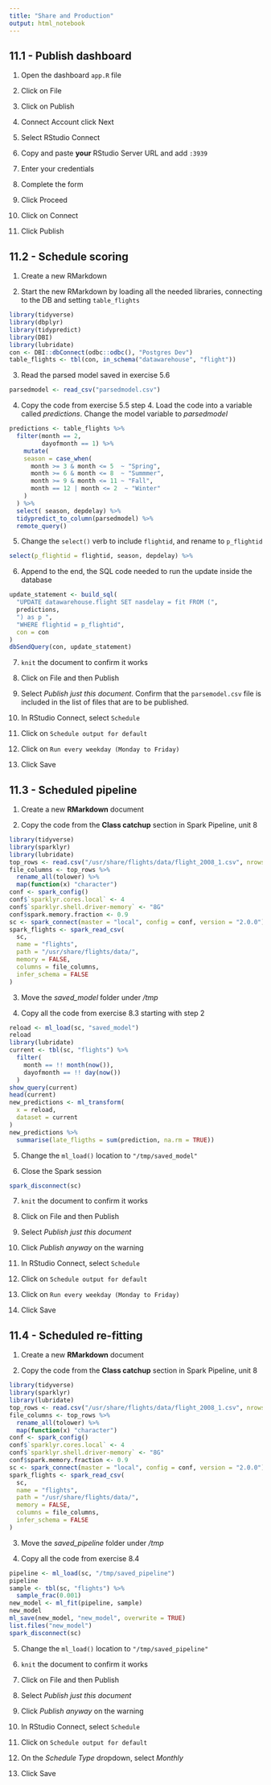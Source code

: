 ```yaml
---
title: "Share and Production"
output: html_notebook
---
```

## 11.1 - Publish dashboard

1. Open the dashboard `app.R` file

2. Click on File

3. Click on Publish

4. Connect Account click Next

5. Select RStudio Connect

6. Copy and paste **your** RStudio Server URL and add `:3939`

7. Enter your credentials

8. Complete the form

9. Click Proceed

10. Click on Connect

11. Click Publish

## 11.2 - Schedule scoring

1. Create a new RMarkdown

2. Start the new RMarkdown by loading all the needed libraries, connecting to the DB and setting `table_flights`
```r
library(tidyverse)
library(dbplyr)
library(tidypredict)
library(DBI)
library(lubridate)
con <- DBI::dbConnect(odbc::odbc(), "Postgres Dev")
table_flights <- tbl(con, in_schema("datawarehouse", "flight"))

```

3. Read the parsed model saved in exercise 5.6
```r
parsedmodel <- read_csv("parsedmodel.csv")
```

4. Copy the code from exercise 5.5 step 4. Load the code into a variable called *predictions*.  Change the model variable to *parsedmodel*
```r
predictions <- table_flights %>%
  filter(month == 2,
         dayofmonth == 1) %>%
    mutate(
    season = case_when(
      month >= 3 & month <= 5  ~ "Spring",
      month >= 6 & month <= 8  ~ "Summmer",
      month >= 9 & month <= 11 ~ "Fall",
      month == 12 | month <= 2  ~ "Winter"
    )
  ) %>%
  select( season, depdelay) %>%
  tidypredict_to_column(parsedmodel) %>%
  remote_query()
```

5. Change the `select()` verb to include `flightid`, and rename to `p_flightid` 
```r
select(p_flightid = flightid, season, depdelay) %>%
```


6. Append to the end, the SQL code needed to run the update inside the database
```r
update_statement <- build_sql(
  "UPDATE datawarehouse.flight SET nasdelay = fit FROM (",
  predictions,
  ") as p ",
  "WHERE flightid = p_flightid",
  con = con
)
dbSendQuery(con, update_statement)
```

7. `knit` the document to confirm it works

8. Click on File and then Publish

9. Select *Publish just this document*.  Confirm that the `parsemodel.csv` file is included in the list of files that are to be published.

10. In RStudio Connect, select `Schedule`

11. Click on `Schedule output for default`

12. Click on `Run every weekday (Monday to Friday)`

13. Click Save

## 11.3 - Scheduled pipeline

1. Create a new **RMarkdown** document

2. Copy the code from the **Class catchup** section in Spark Pipeline, unit 8
```r
library(tidyverse)
library(sparklyr)
library(lubridate)
top_rows <- read.csv("/usr/share/flights/data/flight_2008_1.csv", nrows = 5)
file_columns <- top_rows %>%
  rename_all(tolower) %>%
  map(function(x) "character")
conf <- spark_config()
conf$`sparklyr.cores.local` <- 4
conf$`sparklyr.shell.driver-memory` <- "8G"
conf$spark.memory.fraction <- 0.9
sc <- spark_connect(master = "local", config = conf, version = "2.0.0")
spark_flights <- spark_read_csv(
  sc,
  name = "flights",
  path = "/usr/share/flights/data/",
  memory = FALSE,
  columns = file_columns,
  infer_schema = FALSE
)
```

3. Move the *saved_model* folder under */tmp*

4. Copy all the code from exercise 8.3 starting with step 2
```r
reload <- ml_load(sc, "saved_model")
reload
library(lubridate)
current <- tbl(sc, "flights") %>%
  filter(
    month == !! month(now()),
    dayofmonth == !! day(now())
  )
show_query(current)
head(current)
new_predictions <- ml_transform(
  x = reload,
  dataset = current
)
new_predictions %>%
  summarise(late_fligths = sum(prediction, na.rm = TRUE))
```

5. Change the `ml_load()` location to `"/tmp/saved_model"`

6. Close the Spark session
```r
spark_disconnect(sc)
```

7. `knit` the document to confirm it works

8. Click on File and then Publish

9. Select *Publish just this document*

10. Click *Publish anyway* on the warning

11. In RStudio Connect, select `Schedule`

12. Click on `Schedule output for default`

13. Click on `Run every weekday (Monday to Friday)`

14. Click Save


## 11.4 - Scheduled re-fitting

1. Create a new **RMarkdown** document

2. Copy the code from the **Class catchup** section in Spark Pipeline, unit 8
```r
library(tidyverse)
library(sparklyr)
library(lubridate)
top_rows <- read.csv("/usr/share/flights/data/flight_2008_1.csv", nrows = 5)
file_columns <- top_rows %>%
  rename_all(tolower) %>%
  map(function(x) "character")
conf <- spark_config()
conf$`sparklyr.cores.local` <- 4
conf$`sparklyr.shell.driver-memory` <- "8G"
conf$spark.memory.fraction <- 0.9
sc <- spark_connect(master = "local", config = conf, version = "2.0.0")
spark_flights <- spark_read_csv(
  sc,
  name = "flights",
  path = "/usr/share/flights/data/",
  memory = FALSE,
  columns = file_columns,
  infer_schema = FALSE
)
```

3. Move the *saved_pipeline* folder under */tmp*

4. Copy all the code from exercise 8.4 
```r
pipeline <- ml_load(sc, "/tmp/saved_pipeline")
pipeline
sample <- tbl(sc, "flights") %>%
  sample_frac(0.001) 
new_model <- ml_fit(pipeline, sample)
new_model
ml_save(new_model, "new_model", overwrite = TRUE)
list.files("new_model")
spark_disconnect(sc)
```

5. Change the `ml_load()` location to `"/tmp/saved_pipeline"`

8. `knit` the document to confirm it works

9. Click on File and then Publish

10. Select *Publish just this document*

11. Click *Publish anyway* on the warning

12. In RStudio Connect, select `Schedule`

13. Click on `Schedule output for default`

14. On the *Schedule Type* dropdown, select *Monthly*

15. Click Save





